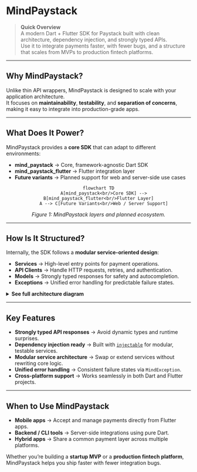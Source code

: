 # MindPaystack

> **Quick Overview**  
> A modern Dart + Flutter SDK for Paystack built with clean architecture, dependency injection, and strongly typed APIs.  
> Use it to integrate payments faster, with fewer bugs, and a structure that scales from MVPs to production fintech platforms.

---

## Why MindPaystack?
Unlike thin API wrappers, MindPaystack is designed to scale with your application architecture.  
It focuses on **maintainability**, **testability**, and **separation of concerns**, making it easy to integrate into production-grade apps.

---

## What Does It Power?

MindPaystack provides a **core SDK** that can adapt to different environments:  

- **mind_paystack** → Core, framework-agnostic Dart SDK  
- **mind_paystack_flutter** → Flutter integration layer  
- **Future variants** → Planned support for web and server-side use cases  

<div align="center">

```mermaid
flowchart TD
    A[mind_paystack<br/>Core SDK] --> B[mind_paystack_flutter<br/>Flutter Layer]
    A --> C[Future Variants<br/>Web / Server Support]
```

*Figure 1: MindPaystack layers and planned ecosystem.*
</div>

---

## How Is It Structured?

Internally, the SDK follows a **modular service-oriented design**:  

- **Services** → High-level entry points for payment operations.  
- **API Clients** → Handle HTTP requests, retries, and authentication.  
- **Models** → Strongly typed responses for safety and autocompletion.  
- **Exceptions** → Unified error handling for predictable failure states.  

<details>
<summary><strong>See full architecture diagram</strong></summary>
<br/>
<div align="center">

```mermaid
flowchart LR
    A[Services<br/><small>Payment, Transaction, Customer</small>] 
      --> B[API Clients<br/><small>Network layer with Dio/HTTP</small>] 
      --> C[Models<br/><small>Typed DTOs & Entities</small>] 
      --> D[Exceptions<br/><small>MindException & error mapping</small>]
```

*Figure 2: Internal SDK module flow.*
</div>
</details>

---

## Key Features
- **Strongly typed API responses** → Avoid dynamic types and runtime surprises.  
- **Dependency injection ready** → Built with [`injectable`](https://pub.dev/packages/injectable) for modular, testable services.  
- **Modular service architecture** → Swap or extend services without rewriting core logic.  
- **Unified error handling** → Consistent failure states via `MindException`.  
- **Cross-platform support** → Works seamlessly in both Dart and Flutter projects.  

---

## When to Use MindPaystack
- **Mobile apps** → Accept and manage payments directly from Flutter apps.  
- **Backend / CLI tools** → Server-side integrations using pure Dart.  
- **Hybrid apps** → Share a common payment layer across multiple platforms.  

Whether you’re building a **startup MVP** or a **production fintech platform**,  
MindPaystack helps you ship faster with fewer integration bugs.
